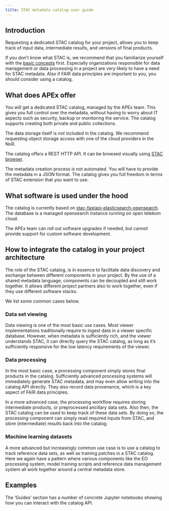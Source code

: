 ```yaml
---
title: STAC metadata catalog user guide
---
```


## Introduction

Requesting a dedicated STAC catalog for your project, allows you to keep track of input data, intermediate results, and versions of final products.

If you don't know what STAC is, we recommend that you familiarize yourself with the [basic concepts](https://stacspec.org/en) first.
Especially organizations responsible for data management or data processing in a project are very likely to have a need 
for STAC metadata. Also if FAIR data principles are important to you, you should consider using a catalog.

## What does APEx offer

You will get a dedicated STAC catalog, managed by the APEx team. This gives you full control over the metadata, without
having to worry about IT aspects such as security, backup or monitoring the service.
The catalog supports creating both private and public collections.

The data storage itself is _not_ included in the catalog. We recommend requesting object storage access with one of the
cloud providers in the NoR.

The catalog offers a REST HTTP API. It can be browsed visually using [STAC browser](https://radiantearth.github.io/stac-browser/#/?.language=en).

The metadata creation process is not automated. You will have to provide the metadata in a JSON format. The catalog gives
you full freedom in terms of STAC extension that you want to use.

## What software is used under the hood

The catalog is currently based on [stac-fastapi-elasticsearch-opensearch](https://github.com/stac-utils/stac-fastapi-elasticsearch-opensearch).
The database is a managed opensearch instance running on open telekom cloud.

The APEx team can roll out software upgrades if needed, but cannot provide support for custom software development.

## How to integrate the catalog in your project architecture

The role of the STAC catalog, is in essence to facilitate data discovery and exchange between different components in your
project. By the use of a shared metadata language, components can be decoupled and still work together. It allows different
project partners also to work together, even if they use different software stacks.

We list some common cases below. 

### Data set viewing

Data viewing is one of the most basic use cases. Most viewer implementations traditionally require to ingest data in a viewer
specific database. However, when metadata is sufficiently rich, and the viewer understands STAC, it can directly query the
STAC catalog, as long as it's sufficiently responsive for the low latency requirements of the viewer.

### Data processing

In the most basic case, a processing component simply stores final products in the catalog. Sufficiently advanced processing
systems will immediately generate STAC metadata, and may even allow writing into the catalog API directly. They also record 
data provenance, which is a key aspect of FAIR data principles.

In a more advanced case, the processing workflow requires storing intermediate products, or preprocessed ancillary data sets.
Also then, the STAC catalog can be used to keep track of these data sets. By doing so, the processing component can simply read
required inputs from STAC, and store (intermediate) results back into the catalog.

### Machine learning datasets

A more advanced but increasingly common use case is to use a catalog to track reference data sets, as well as training patches 
in a STAC catalog. Here we again have a pattern where various components like the EO processing system, model training scripts and
reference data management system all work together around a central metadata store.


## Examples

The 'Guides' section has a number of concrete Jupyter notebooks showing how you can interact with the catalog API.